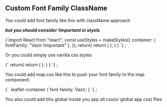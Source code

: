 ## Custom Font Family ClassName

You could add font family like this with className approach

**_but you should consider !important in styels_**


<CustomFontFamily />


<SyntaxHighlighter>
  {`import React from "react";
const useStyles = makeStyles({
  container: { fontFamily: "Vazir !important" },
});
 return(
  return (
    <HesabaTimeDimension
      mapProps={{
        center: [35.76498031616211, 51.33673858642578],
        zoom: 13,
        zoomControl: false,
        className: classes.container
      }}
      data={data}
    />
  );
 )
}
`}
</SyntaxHighlighter>
;

Or you could simply use vanilla css styles

<SyntaxHighlighter>
  {`
 return(
  return (
    <HesabaTimeDimension
      mapProps={{
        center: [35.76498031616211, 51.33673858642578],
        zoom: 13,
        zoomControl: false,
      }}
      data={data as any}
    />
  );
 )
}
`}
</SyntaxHighlighter>
;

You could add map.css like this to push your font family to the map component:

<SyntaxHighlighter>
  {`
.leaflet-container {
  font-family: Vazir;
}
`}
</SyntaxHighlighter>
;

You also could add this global inside you app all.css(or global app css) files
